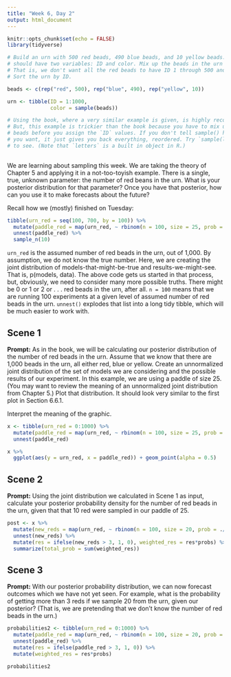 ```yaml
---
title: "Week 6, Day 2"
output: html_document
---
```


```r
knitr::opts_chunk$set(echo = FALSE)
library(tidyverse)

# Build an urn with 500 red beads, 490 blue beads, and 10 yellow beads. The urn
# should have two variables: ID and color. Mix up the beads in the urn randomly.
# That is, we don't want all the red beads to have ID 1 through 500 and so on.
# Sort the urn by ID.

beads <- c(rep("red", 500), rep("blue", 490), rep("yellow", 10))

urn <- tibble(ID = 1:1000,
              color = sample(beads))

# Using the book, where a very similar example is given, is highly recommended.
# But, this example is trickier than the book because you have to mix up the
# beads before you assign the `ID` values. If you don't tell sample() how many
# you want, it just gives you back everything, reordered. Try `sample(letters)`
# to see. (Note that `letters` is a built in object in R.)
              
```

We are learning about sampling this week. We are taking the theory of Chapter 5 and applying it in a not-too-toyish example. There is a single, true, unknown parameter: the number of red beans in the urn. What is your posterior distribution for that parameter? Once you have that posterior, how can you use it to make forecasts about the future? 

Recall how we (mostly) finished on Tuesday:

```r
tibble(urn_red = seq(100, 700, by = 100)) %>% 
  mutate(paddle_red = map(urn_red, ~ rbinom(n = 100, size = 25, prob = ./1000))) %>% 
  unnest(paddle_red) %>% 
  sample_n(10)
```

`urn_red` is the assumed number of red beads in the urn, out of 1,000. By assumption, we do not know the true number. Here, we are creating the joint distribution of models-that-might-be-true and results-we-might-see. That is, p(models, data). The above code gets us started in that process, but, obviously, we need to consider many more possible truths. There might be 0 or 1 or 2 or . . . red beads in the urn, after all. `n = 100` means that we are running 100 experiments at a given level of assumed number of red beads in the urn. `unnest()` explodes that list into a long tidy tibble, which will be much easier to work with.



## Scene 1

**Prompt:** As in the book, we will be calculating our posterior distribution of the number of red beads in the urn. Assume that we know that there are 1,000 beads in the urn, all either red, blue or yellow. Create an unnormalized joint distribution of the set of models we are considering and the possible results of our experiment. In this example, we are using a paddle of size 25. (You may want to review the meaning of an unnormalized joint distribution from Chapter 5.) Plot that distribution. It should look very similar to the first plot in Section 6.6.1.

Interpret the meaning of the graphic.

```r
x <- tibble(urn_red = 0:1000) %>% 
  mutate(paddle_red = map(urn_red, ~ rbinom(n = 100, size = 25, prob = ./1000))) %>%
  unnest(paddle_red)

x %>%
  ggplot(aes(y = urn_red, x = paddle_red)) + geom_point(alpha = 0.5)
```



## Scene 2

**Prompt:** Using the joint distribution we calculated in Scene 1 as input, calculate your posterior probability density for the number of red beads in the urn, given that that 10 red were sampled in our paddle of 25.
```r
post <- x %>%
  mutate(new_reds = map(urn_red, ~ rbinom(n = 100, size = 20, prob = ./1000))) %>%
  unnest(new_reds) %>%
  mutate(res = ifelse(new_reds > 3, 1, 0), weighted_res = res*probs) %>%
  summarize(total_prob = sum(weighted_res))
```




## Scene 3

**Prompt:** With our posterior probability distribution, we can now forecast outcomes which we have not yet seen. For example, what is the probability of getting more than 3 reds if we sample 20 from the urn, given our posterior? (That is, we are pretending that we don't know the number of red beads in the urn.)
```r
probabilities2 <- tibble(urn_red = 0:1000) %>% 
  mutate(paddle_red = map(urn_red, ~ rbinom(n = 100, size = 20, prob = ./1000))) %>%
  unnest(paddle_red) %>%
  mutate(res = ifelse(paddle_red > 3, 1, 0)) %>%
  mutate(weighted_res = res*probs)

probabilities2
```



